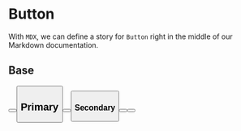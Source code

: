 
<Meta title="Docs/Components/Button" component={Button} />

# Button

With `MDX`, we can define a story for `Button` right in the middle of our
Markdown documentation.

<!--- This is your Story template function, shown here in React -->

## Base
<Canvas>
  <Button label="Base" />
  <Button label="Base" variant="outline" />
</Canvas>

## Primary

<Canvas>
  <Button label="Primary" colorScheme="primary" />
  <Button label="Primary" colorScheme="primary" variant="outline" />
</Canvas>

### Secondary

<Canvas>
  <Button label="Secondary" colorScheme="secondary" />
  <Button label="Secondary" colorScheme="secondary" variant="outline" />
</Canvas>
